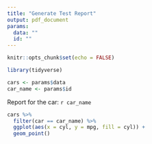 ```yaml
---
title: "Generate Test Report"
output: pdf_document
params: 
  data: ""
  id: ""
---
```


```r
knitr::opts_chunk$set(echo = FALSE)

library(tidyverse)

cars <- params$data
car_name <- params$id

```

Report for the car: `r car_name`

```r
cars %>%
  filter(car == car_name) %>%
  ggplot(aes(x = cyl, y = mpg, fill = cyl)) +
  geom_point()
```
